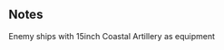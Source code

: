 {{EnemyEquipmentInfoKai|15inch Coastal Artillery}}

==Notes==
<categorytree mode=pages depth=0>Enemy ships with 15inch Coastal Artillery as equipment</categorytree>

{{EnemyEquipmentList}}